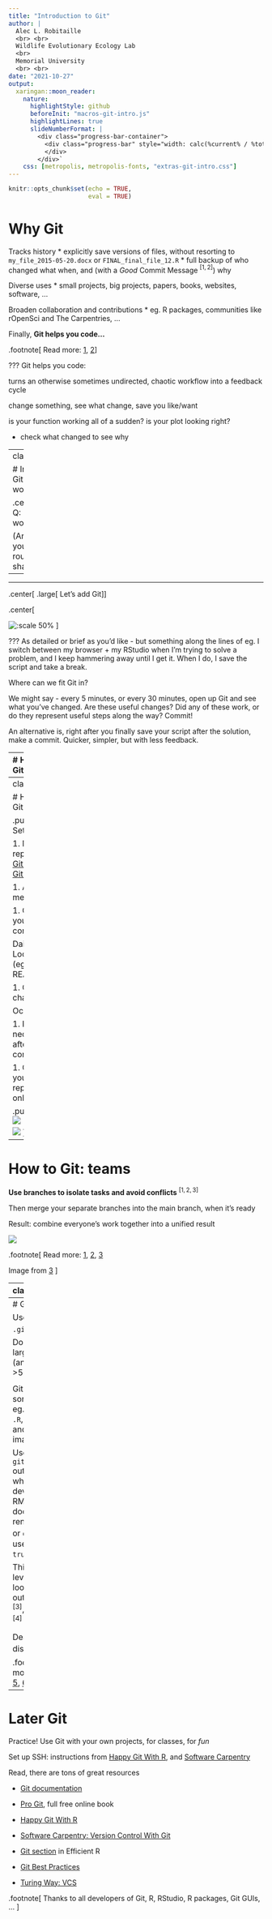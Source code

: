 ```yaml
---
title: "Introduction to Git"
author: | 
  Alec L. Robitaille
  <br> <br>
  Wildlife Evolutionary Ecology Lab
  <br>
  Memorial University
  <br> <br>
date: "2021-10-27"
output: 
  xaringan::moon_reader:
    nature:
      highlightStyle: github
      beforeInit: "macros-git-intro.js"
      highlightLines: true
      slideNumberFormat: |
        <div class="progress-bar-container">
          <div class="progress-bar" style="width: calc(%current% / %total% * 100%);">
          </div>
        </div>`
    css: [metropolis, metropolis-fonts, "extras-git-intro.css"]
---
```


```r
knitr::opts_chunk$set(echo = TRUE,
                      eval = TRUE)
```


# Why Git

Tracks history
* explicitly save versions of files, without resorting to `my_file_2015-05-20.docx` or `FINAL_final_file_12.R`
* full backup of who changed what when, and (with a *Good* Commit Message $^{[1, 2]}$) why

Diverse uses
* small projects, big projects, papers, books, websites, software, ...

Broaden collaboration and contributions
* eg. R packages, communities like rOpenSci and The Carpentries, ...

Finally, **Git helps you code...**

.footnote[
Read more: 
[1](https://chris.beams.io/posts/git-commit),
[2](https://tbaggery.com/2008/04/19/a-note-about-git-commit-messages.html)
]

???
Git helps you code:

turns an otherwise sometimes undirected, chaotic workflow into
a feedback cycle

change something, see what change, save you like/want 

is your function working all of a sudden? is your plot looking right?

- check what changed to see why



---
class:important

# Integrating Git into your workflow

.center[
.large[
Q: How do you work?
]

(Answer with your regular routine in the shared note)
]


--

<hr>

.center[
.large[
Let's add Git
]
]



.center[

![:scale 50%](https://upload.wikimedia.org/wikipedia/commons/thumb/e/e0/Git-logo.svg/1280px-Git-logo.svg.png)
]

???
As detailed or brief as you'd like - but something along the lines of 
eg. I switch between my browser + my RStudio when I'm trying to solve a 
problem, and I keep hammering away until I get it. When I do, I save the script
and take a break. 

Where can we fit Git in?

We might say - every 5 minutes, or every 30 minutes, open up Git and 
see what you've changed. Are these useful changes? Did any of these work, 
or do they represent useful steps along the way? Commit!

An alternative is, right after you finally save your script after the solution, 
make a commit. Quicker, simpler, but with less feedback. 

---
# How to Git: basics


![](https://support.nesi.org.nz/hc/article_attachments/360004194235/Git_Diagram.svg)



.footnote[
More cheatsheets and summaries: [1](https://ndpsoftware.com/git-cheatsheet.html#loc=local_repo),
[2](https://training.github.com/downloads/github-git-cheat-sheet/)

Image from [3](https://support.nesi.org.nz/hc/en-gb/articles/360001508515-Git-Reference-Sheet)
]

---
class:review

# How to Git: solo


.pull-left[
Setup

1. Make a repository: [GitLab](https://gitlab.com/projects/new), [GitHub](https://github.com/new)

1. Add members

1. Clone to your computer


Daily
1. Locally edit (eg. the README)

1. Commit changes

Occasionally 

1. Push (not necessary after every commit)

1. Check your repository online
]

.pull-right[
![](images/invite_members_gl.png)

![](images/clone_gh_desktop.png)
]


---
# How to Git: teams

**Use branches to isolate tasks and avoid conflicts**  $^{[1, 2, 3]}$

Then merge your separate branches into the main branch, when it's ready

Result: combine everyone's work together into a unified result

![](https://the-turing-way.netlify.app/_images/two-branches.png)


.footnote[
Read more: [1](https://happygitwithr.com/common-remote-setups.html),
[2](https://happygitwithr.com/git-branches.html),
[3](https://the-turing-way.netlify.app/reproducible-research/vcs/vcs-workflow.html)

Image from [3](https://the-turing-way.netlify.app/reproducible-research/vcs/vcs-workflow.html)
]

---
class:review

# How to Git: teams

1. Clone the git-intro-penguins repository
1. Pick a feature to add
1. Make a branch for that feature
1. Work on that feature
	* Write a function with eg. `plot_flipper_by_species`, `calc_mean_flipper_length` naming scheme
	* Save it in the R folder with the filename matching the function name
1. Commit as you go
1. Push 

.pull-right[
![](https://allisonhorst.github.io/palmerpenguins/reference/figures/logo.png)
]


.footnote[
More penguin info [here](https://allisonhorst.github.io/palmerpenguins/)
]

---
# Git Tips

Use a `.gitignore` $^{[1]}$

Do not commit large files (anything >50mb)

<hr>

Git can only *diff* some filetypes, eg. text files like `.R`, `.Rmd`, `.md`, and `.csv`, 
and images `.png`

Use the `github_document` output format while developing an RMarkdown
document, later rendering a PDF or `docx` $^{[2]}$ (or use `keep_md: true`)

This can also be leveraged to look at how output figures $^{[3]}$, and tables $^{[4]}$ change

<hr>

Dealing with disasters $^{[5, 6]}$



.footnote[
Read more:
[1](https://docs.github.com/en/get-started/getting-started-with-git/ignoring-files),
[2](https://happygitwithr.com/workflows-browsability.html?q=gitignore#r-markdown),
[3](https://github.com/robitalec/ScaleInMultilayerNetworks/commit/90327e42aa4d0f76d748f49c62b152a2935d605e?short_path=03e63b1#diff-03e63b14fd55e5556148f615b0f48ee1d9d04ee6e7e22219953d37c14043a4c5),
[4](https://github.com/wildlifeevoeco/SnailPace/commit/cd05e369f925a53edd6079156994bd0c9eb7f746#diff-d212c5037536750b7de11f8638f2914dd504d5a1054de94bf39995cd10ee5d3b),
[5](https://happygitwithr.com/burn.html),
[6](https://happygitwithr.com/ideas-for-content.html#common-workflow-questions)
]

---
# Later Git

Practice! Use Git with your own projects, for classes, for *fun*

Set up SSH: instructions from [Happy Git With R](https://happygitwithr.com/ssh-keys.html), and [Software Carpentry](https://swcarpentry.github.io/git-novice/07-github/index.html#https-vs-ssh)

Read, there are tons of great resources

* [Git documentation](https://git-scm.com/doc)

* [Pro Git](https://git-scm.com/book/en/v2), full free online book

* [Happy Git With R](https://happygitwithr.com/)

* [Software Carpentry: Version Control With Git](https://swcarpentry.github.io/git-novice/)

* [Git section](https://csgillespie.github.io/efficientR/collaboration.html#version-control) in Efficient R

* [Git Best Practices](https://sethrobertson.github.io/GitBestPractices/)

* [Turing Way: VCS](https://the-turing-way.netlify.app/reproducible-research/vcs)

.footnote[
Thanks to all developers of Git, R, RStudio, R packages, Git GUIs, ... 
]

